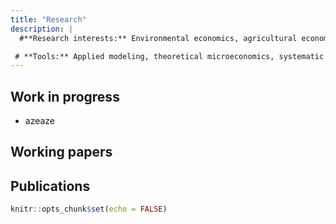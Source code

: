 ```yaml
---
title: "Research"
description: | 
  #**Research interests:** Environmental economics, agricultural economics, and climate change related issues (impacts, adaptation and mitigation)

 # **Tools:** Applied modeling, theoretical microeconomics, systematic literature review
---
```


## Work in progress
* azeaze


## Working papers


## Publications




```r
knitr::opts_chunk$set(echo = FALSE)
```
